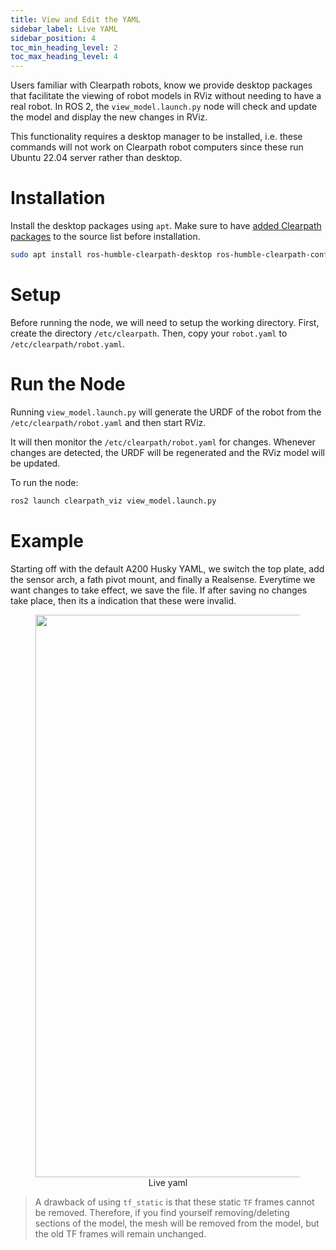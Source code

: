 ```yaml
---
title: View and Edit the YAML
sidebar_label: Live YAML
sidebar_position: 4
toc_min_heading_level: 2
toc_max_heading_level: 4
---
```


Users familiar with Clearpath robots, know we provide desktop packages that facilitate the viewing of robot models in RViz without needing to have a real robot. In ROS 2, the `view_model.launch.py` node will check and update the model and display the new changes in RViz.

This functionality requires a desktop manager to be installed, i.e. these commands will not work on Clearpath robot computers since these run Ubuntu 22.04 server rather than desktop.

# Installation
Install the desktop packages using `apt`. Make sure to have [added Clearpath packages](https://packages.clearpathrobotics.com/) to the source list before installation.
```bash
sudo apt install ros-humble-clearpath-desktop ros-humble-clearpath-config-live
```

# Setup
Before running the node, we will need to setup the working directory.
First, create the directory `/etc/clearpath`.
Then, copy your `robot.yaml` to `/etc/clearpath/robot.yaml`.

# Run the Node
Running `view_model.launch.py` will generate the URDF of the robot from the `/etc/clearpath/robot.yaml` and then start RViz.

It will then monitor the `/etc/clearpath/robot.yaml` for changes. Whenever changes are detected, the URDF will be regenerated and the RViz model will be updated.

To run the node:
```bash
ros2 launch clearpath_viz view_model.launch.py
```

# Example
Starting off with the default A200 Husky YAML, we switch the top plate, add the sensor arch, a fath pivot mount, and finally a Realsense. Everytime we want changes to take effect, we save the file. If after saving no changes take place, then its a indication that these were invalid.

<center>
  <figure>
    <img
      src={require("./img/live_yaml.gif").default}
      width="900"
    />
    <figcaption>Live yaml</figcaption>
  </figure>
</center>

> A drawback of using `tf_static` is that these static `TF` frames cannot be removed. Therefore, if you find yourself removing/deleting sections of the model, the mesh will be removed from the model, but the old TF frames will remain unchanged.
